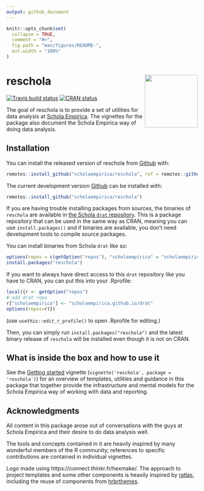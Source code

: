 ```yaml
---
output: github_document
---
```


<!-- README.md is generated from README.Rmd. Please edit that file -->

```r
knitr::opts_chunk$set(
  collapse = TRUE,
  comment = "#>",
  fig.path = "man/figures/README-",
  out.width = "100%"
)
```

# reschola <a href='https://scholaempirica.github.io/reschola'><img src='man/figures/logo.png' align="right" height="139" /></a>

<!-- badges: start -->
[![Travis build status](https://travis-ci.org/scholaempirica/reschola.svg?branch=master)](https://travis-ci.org/scholaempirica/reschola)
[![CRAN status](https://www.r-pkg.org/badges/version/reschola)](https://CRAN.R-project.org/package=reschola)
<!-- badges: end -->

The goal of reschola is to provide a set of utilities for data analysis at [Schola Empirica](https://scholaempirica.org). The vignettes for the package also document the Schola Empirica way of doing data analysis.

## Installation

You can install the released version of reschola from [Github](https://github.com) with:

``` r
remotes::install_github("scholaempirica/reschola", ref = remotes::github_release())
```

The current development version [Github](https://github.com) can be installed with:

``` r
remotes::install_github("scholaempirica/reschola")
```

If you are having trouble installing packages from sources, the binaries of `reschola` are available in [the Schola `drat` repository](https://scholaempirica.github.io/drat). This is a package repository that can be used in the same way as CRAN, meaning you can use `install.packages()` and if binaries are available, you don't need development tools to compile source packages.

You can install binaries from Schola `drat` like so:

```r
options(repos = c(getOption("repos"), "scholaempirica" = "scholaempirica.github.io/drat"))
install.packages("reschola")
```
If you want to always have direct access to this `drat` repository like you have to CRAN, you can put this into your .Rprofile:

```r
local({r <- getOption("repos")
# add drat repo
r["scholaempirica"] <- "scholaempirica.github.io/drat"
options(repos=r)})
```

(use `usethis::edit_r_profile()` to open .Rprofile for editing.)

Then, you can simply run `install.packages("reschola")` and the latest binary release of `reschola` will be installed even though it is not on CRAN.


## What is inside the box and how to use it

See the [Getting started](articles/reschola.html) vignette (`vignette('reschola', package = 'reschola')`) for an overview of templates, utilities and guidance in this package that together provide the infrastructure and mental models for the Schola Empirica way of working with data and reporting.


## Acknowledgments

All content in this package arose out of conversations with the guys at Schola Empirica and their desire to do data analysis well.

The tools and concepts contained in it are heavily inspired by many wonderful members of the R community; references to specific contributions are contained in individual vignettes.

Logo made using https://connect.thinkr.fr/hexmake/.
The approach to project templates and some other components is heavily inspired by [ratlas](https://github.com/atlas-aai/ratlas/), including the reuse of components from [hrbrthemes]().
